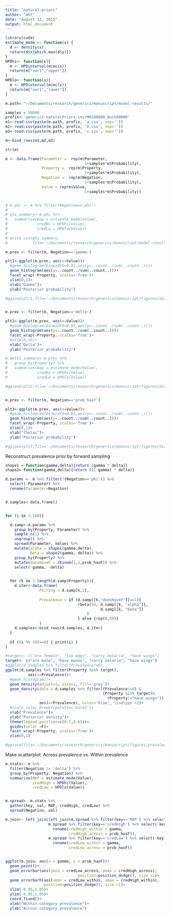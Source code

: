 ```yaml
---
title: "natural-priors"
author: "mht"
date: "August 12, 2015"
output: html_document
---
```



```r
library(coda)
estimate_mode <- function(s) {
  d <- density(s)
  return(d$x[which.max(d$y)])
}
HPDhi<- function(s){
  m <- HPDinterval(mcmc(s))
  return(m["var1","upper"])
}
HPDlo<- function(s){
  m <- HPDinterval(mcmc(s))
  return(m["var1","lower"])
}

```

```r
m.path<-"~/Documents/research/generics/manuscript/model-results/"

samples = 50000
prefix<-'generics-naturalPriors-incrMH100000_burn50000' 
m1<-read.csv(paste(m.path, prefix, 'a.csv', sep=''))
m2<-read.csv(paste(m.path, prefix, 'b.csv', sep=''))
m3<-read.csv(paste(m.path, prefix, 'c.csv', sep=''))

m<-bind_rows(m1,m2,m3)

str(m)

m <- data.frame(Parameter =  rep(m$Parameter, 
                                   1+samples*m$Probability),
                Property =  rep(m$Property, 
                                   1+samples*m$Probability),
                Negation =  rep(m$Negation, 
                                   1+samples*m$Probability),
                Value = rep(m$Value, 
                                   1+samples*m$Probability))


# m.phi <- m %>% filter(Negation=='phi')
# 
# phi.summary<-m.phi %>% 
#   summarise(map = estimate_mode(Value),
#             credHi = HPDhi(Value),
#             credLo = HPDlo(Value))
# 
# write.csv(phi.summary, 
#           file='~/Documents/research/generics/manuscript/model-results/natural-priors-phi.csv')


```

```r
m.prev <- filter(m, Negation=='gamma')

plt1<-ggplot(m.prev, aes(x=Value))+
  #geom_histogram(binwidth=0.01,aes(y=..count../sum(..count..)))+
  geom_histogram(aes(y=..count../sum(..count..)))+
  facet_wrap(~Property, scales='free')+
  xlim(0,1)+
  xlab("Gamma")+
  ylab("Posterior probability")

#ggsave(plt1,file='~/Documents/research/generics/manuscript/figures/diagnostics/naturalPriors-gammas-allChains.pdf', width = 15, height=15)


m.prev <- filter(m, Negation=='delta')

plt2<-ggplot(m.prev, aes(x=Value))+
  #geom_histogram(binwidth=0.01,aes(y=..count../sum(..count..)))+
  geom_histogram(aes(y=..count../sum(..count..)))+
  facet_wrap(~Property, scales='free')+
  #xlim(0,50)+
  xlab("Delta")+
  ylab("Posterior probability")

# delta.summary<-m.prev %>% 
#   group_by(Property) %>%
#   summarise(map = estimate_mode(Value), 
#             credHi = HPDhi(Value),
#             credLo = HPDlo(Value))

#ggsave(plt2,file='~/Documents/research/generics/manuscript/figures/diagnostics/naturalPriors-deltas-allChains.pdf', width = 15, height=15)


m.prev <- filter(m, Negation=='prob_hasF')

plt3<-ggplot(m.prev, aes(x=Value))+
  #geom_histogram(binwidth=0.01,aes(y=..count../sum(..count..)))+
  geom_histogram(aes(y=..count../sum(..count..)))+
  facet_wrap(~Property, scales='free')+
  xlim(0,1)+
  xlab("Thetas")+
  ylab("Posterior probability")

#ggsave(plt3,file='~/Documents/research/generics/manuscript/figures/diagnostics/naturalPriors-thetas-allChains.pdf', width = 15, height=15)


```

Reconstruct prevalence prior by forward sampling

```r


shape1 = function(gamma,delta){return (gamma * delta)}
shape2= function(gamma,delta){return ((1-gamma) * delta)}

d.params <- m %>% filter(!(Negation=='phi')) %>%
  select(-Parameter) %>%
  rename(Parameter=Negation)


d.samples<-data.frame()


for (i in 1:100){

  d.samp<-d.params %>%
    group_by(Property, Parameter) %>%
    sample_n(1) %>%
    ungroup() %>%
    spread(Parameter, Value) %>%
    mutate(alpha = shape1(gamma,delta),
           beta = shape2(gamma, delta)) %>%
    group_by(Property) %>%
    mutate(doesHaveF = rbinom(1,1,prob_hasF)) %>%
    select(-gamma, -delta)

  
  for (k in 1:length(d.samp$Property)){
    d.iter<-data.frame(
               Pairing = d.samp[k,1],
               
               Prevalence = if (d.samp[[k,"doesHaveF"]]==1){
                                rbeta(50, d.samp[[k, "alpha"]], 
                                          d.samp[[k, "beta"]]
                                    )
                                } else {rep(0,50)}
               )
    d.samples<-bind_rows(d.samples, d.iter)
  }
  
  if ((i %% 10)==0) { print(i) }
}

#target<- c("are female", "lay eggs", "carry malaria", "have wings")
target<- c("are male", "have manes", "carry malaria", "have wings")
#ggplot(d.samples %>% filter(Prevalence!=0), 
ggplot(d.samples %>% filter(Property %in% target), 
          aes(x=Prevalence))+
  #geom_histogram()+
  geom_density(adjust=1, size=1, fill='grey')+
  geom_density(data = d.samples %>% filter((Prevalence!=0) & 
                                           (Property %in% target)&
                                             (Property!="have wings")), 
               aes(x=Prevalence), color='blue', linetype =2)+
  #scale_color_brewer(palette='Dark2')+
  xlab("Prevalence")+
  ylab("Posterior density")+
  theme(legend.position=c(0.7,0.65))+
  guides(color =F)+ 
  facet_wrap(~Property, scales='free')+
  xlim(0,1)

#ggsave(file='~/Documents/research/generics/manuscript/figures/prevalence_priors_inferred-betas.pdf')


```


Make scatterplot: Across prevalence vs. Within prevalence

```r

m.stats<- m %>% 
  filter(Negation != 'delta') %>%
  group_by(Property, Negation) %>%
  summarise(MAP = estimate_mode(Value),
            credHigh = HPDhi(Value),
            credLow = HPDlo(Value))


m.spread<- m.stats %>%
  gather(key, val, MAP, credHigh, credLow) %>%
  spread(Negation, val)

m.join<- left_join(left_join(m.spread %>% filter(key=='MAP') %>% select(-key),
                   m.spread %>% filter(key=='credHigh') %>% select(-key) %>%
                     rename(credHigh_within = gamma,
                            credHigh_across = prob_hasF)),
                   m.spread %>% filter(key=='credLow') %>% select(-key) %>%
                     rename(credLow_within = gamma,
                            credLow_across = prob_hasF))


ggplot(m.join, aes(x = gamma, y = prob_hasF))+
  geom_point()+
  geom_errorbar(aes(ymin = credLow_across, ymax = credHigh_across),
                                position=position_dodge(), size =1)+
  geom_errorbarh(aes(xmin = credLow_within, xmax = credHigh_within),                 
                 position=position_dodge(), size =1)+
  xlim(-0.05,1.05)+
  ylim(-0.05,1.05)+
  coord_fixed()+
  xlab("Within-category prevalence")+
  ylab("Across-category prevalence")


```

